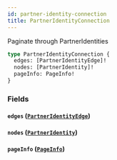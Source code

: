 ```yaml
---
id: partner-identity-connection
title: PartnerIdentityConnection
---
```



Paginate through PartnerIdentities


```graphql
type PartnerIdentityConnection {
  edges: [PartnerIdentityEdge]!
  nodes: [PartnerIdentity]!
  pageInfo: PageInfo!
}
```


### Fields

#### `edges` ([`PartnerIdentityEdge`](/developers/shared-apis/adminidentity-api/graphql/reference/objects/partner-identity-edge))




#### `nodes` ([`PartnerIdentity`](/developers/shared-apis/adminidentity-api/graphql/reference/objects/partner-identity))




#### `pageInfo` ([`PageInfo`](/developers/shared-apis/adminidentity-api/graphql/reference/objects/page-info))






